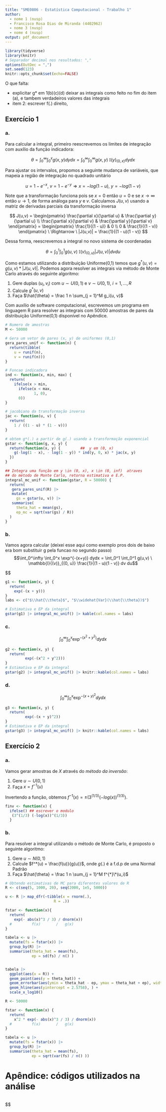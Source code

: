 ```yaml
---
title: "SME0806 - Estatística Computacional - Trabalho 1"
author:
  - nome 1 (nusp)
  - Francisco Rosa Dias de Miranda (4402962)
  - nome 3 (nusp)
  - nome 4 (nusp)
output: pdf_document
---
```


```r
library(tidyverse)
library(knitr)
# Separador decimal nos resultados: ","
options(OutDec = ",")
set.seed(123)
knitr::opts_chunk$set(echo=FALSE)
```

O que falta:

- explicitar g\* em 1(b)(c)(d) deixar as integrais como feito no fim do item (a), e tambem verdadeiros valores das integrais
- item 2: escrever f(.) direito,

## Exercício 1

### a.

Para calcular a integral, primeiro reescrevemos os limites de integração com auxílio da função indicadora:

$$\theta = \int_0^\infty \int_0^x g(x,y) dy dx = \int_0^\infty  \int_0^\infty g(x,y) \ \mathbb{I}{(y)}_{(0,x)} dy dx$$

Para ajustar os intervalos, propomos a seguinte mudança de variáveis, que mapeia a região de integração no quadrado unitário

$$u = 1 - e^{-x},\ v = 1 - e^{-y} \Rightarrow x = -log(1 - u),\ y = -log(1 - v) $$

Note que a transformação funciona pois se $x = 0$ então $u = 0$ e se $x \rightarrow \infty$ então $u \rightarrow 1$, de forma análoga para $y$ e $v$. Calculamos $J(u,v)$ usando a matriz de derivadas parciais da transformação inversa

$$
J(u,v) =
\begin{pmatrix}
\frac{\partial x}{\partial u} & \frac{\partial y}{\partial u} \\
\frac{\partial x}{\partial v} & \frac{\partial y}{\partial v}
\end{pmatrix}
=
\begin{pmatrix}
\frac{1}{(1 - u)} & 0 \\
0 & \frac{1}{(1 - v)}
\end{pmatrix}
 \ \Rightarrow \ |J(u,v)| = \frac{1}{(1 - u)(1 - v)}
$$

Dessa forma, reescrevemos a integral no novo sistema de coordenadas

$$\theta = \int_0^1  \int_0^1 g(u,v) \ \mathbb{I}{(v)}_{(0, u)} |J(u,v)| dv du$$

Como estamos utilizando a distribuição Uniforme(0,1) temos que $g^{*}(u, v) = g(u, v) * |J(u, v)|$. Podemos agora resolver as integrais via método de Monte Carlo através do seguinte algoritmo:

1. Gere duplas $(u_{i},v_{i})$ com $u \sim U(0,1)$ e $v \sim U(0,1),\ i = 1, ..., R$
2. Calcule $g^*(u, v)$
3. Faça $\hat{\theta} = \frac 1 n \sum_{j = 1}^M g_i(u, v)$

Com auxílio de software computacional, escrevemos um programa em linguagem R para resolver as integrais com 50000 amostras de pares da distribuição Uniforme(0,1) disponível no Apêndice.

```r

# Numero de amostras
M <- 50000

# Gera um vetor de pares (x, y) de uniformes (0,1)
gera_pares_unif <- function(n) {
  return(tibble(
    u = runif(n),
    v = runif(n)))
}

# Funcao indicadora
ind <- function(x, min, max) {
  return(
    ifelse(x > min,
      ifelse(x < max,
             1, 0),
      0))
}

# jacobiano da transformação inversa
jac <- function(u, v) {
  return(
    1 / ((1 - u) * (1 - v)))
}

# obtem g*(.) a partir de g(.) usando a transformação exponencial
gstar <- function(g, x, y) {
  return(function(x, y) {         ##  y em (0, x)
    g(-log(1 - x), - log(1 - y)) * ind(y, 0, x) * jac(x, y)
  })
}

## Integra uma função em y \in (0, x), x \in (0, inf)  atraves
## do método de Monte Carlo, retorna estimativa e E.P.
integral_mc_unif <- function(gstar, R = 50000) {
  return(
   gera_pares_unif(R) |>
   mutate(
     gs = gstar(u, v)) |>
   summarise(
     theta_hat = mean(gs),
     ep_mc = sqrt(var(gs) / R))
  )
}

```

### b.

Vamos agora calcular (deixei esse aqui como exemplo pros dois de baixo era bom substituir g pela funcao no segundo passo)
$$\int_0^\infty \int_0^x \exp^{-(x+y)} dydx = \int_0^1  \int_0^1 g(u,v) \ \mathbb{I}{(v)}_{(0, u)} \frac{1}{(1 - u)(1 - v)} dv du$$

$$

```r
g1 <- function(x, y) {
  return(
    exp(-(x + y)))
}
labs <- c("$\\hat{\\theta}$", "$\\widehat{Var}(\\hat{\\theta})$")

# Estimativa e EP da integral
gstar(g1) |> integral_mc_unif() |> kable(col.names = labs)
```

### c.

$$\int_0^\infty \int_0^x \exp^{-(x^{2}+y^{2})} dydx$$

```r

g2 <- function(x, y) {
  return(
         exp(-(x^2 + y^2)))
}
# Estimativa e EP da integral
gstar(g2) |> integral_mc_unif() |> knitr::kable(col.names = labs)

```

### d.

$$\int_0^\infty \int_0^x \exp^{-(x+y)^{2}} dydx$$

```r
g3 <- function(x, y) {
  return(
         exp(-(x + y)^2))
}
# Estimativa e EP da integral
gstar(g3) |> integral_mc_unif() |> knitr::kable(col.names = labs)

```

## Exercício 2

### a.

Vamos gerar amostras de $X$ através do _método da inversão_:

1. Gere $u \sim U(0,1)$
2. Faça $x = f^{-1}(u)$

Invertendo a função, obtemos $f^{-1}(x) = ± (3^(1/3) (-log(x))^(1/3))$.

```r
finv <- function(x) {
  ifelse() ## escrever o modulo
   (3^(1/3) (-log(x))^(1/3))
  }
```

### b.

Para resolver a integral utilizando o método de Monte Carlo, é proposto o seguinte algoritmo:

1. Gere $u \sim N(0,1)$
2. Calcule $f^*(u) = \frac{f(u)}{g(u)}$, onde $g(.)$ é a f.d.p de uma Normal Padrão
3. Faça $\hat{\theta} = \frac 1 n \sum_{j = 1}^M f^{*}\*(u_i)$

```r

# Obtendo estimativas de MC para diferentes valores de R
R <- c(seq(5, 1000, 20), seq(2000, 1e5, 5000))

u <- R |> map_dfr(~tibble(x = rnorm(.),
                      R = .))

fstar <- function(x){
  return(
    exp(- abs(x)^3 / 3) / dnorm(x))
  #         f(x)       /   g(x)
}

tabela <- u |>
  mutate(fs = fstar(x)) |>
  group_by(R) |>
  summarise(theta_hat = mean(fs),
            ep = sd(fs) / n() )


tabela |>
  ggplot(aes(x = R)) +
  geom_point(aes(y = theta_hat)) +
  geom_errorbar(aes(ymin = theta_hat - ep, ymax = theta_hat + ep), width =.1) +
  geom_hline(aes(yintercept = 2.5758), ) +
  scale_x_log10()

```

```r
R <- 50000

fstar <- function(x) {
  return(
    x^2 * exp(- abs(x)^3 / 3) / dnorm(x))
  #         f(x)       /   g(x)
}

tabela <- u |>
  mutate(fs = fstar(x)) |>
  group_by(R) |>
  summarise(theta_hat = mean(fs),
            ep = sqrt(var(fs) / n() ))

```

# Apêndice: códigos utilizados na análise

```r

```


$$
